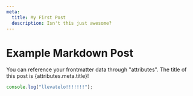 ```yaml
---
meta:
  title: My First Post
  description: Isn't this just awesome?
---
```


# Example Markdown Post

You can reference your frontmatter data through "attributes". The title of this post is {attributes.meta.title}!

```js
console.log("llevatelo!!!!!!!");
```
